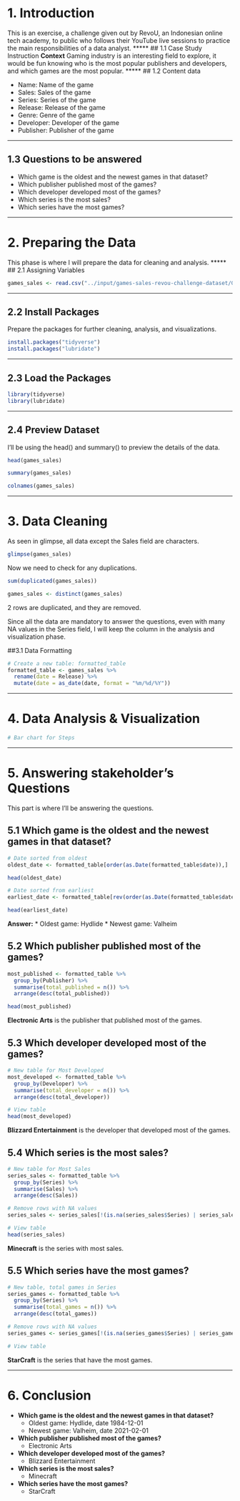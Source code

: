 # 1. Introduction
This is an exercise, a challenge given out by RevoU, an Indonesian online tech academy, to public who follows their YouTube live sessions to practice the main responsibilities of a data analyst.
*****
## 1.1 Case Study Instruction
**Context**
Gaming industry is an interesting field to explore, it would be fun knowing who is the most popular publishers and developers, and which games are the most popular.
*****
## 1.2 Content data

* Name: Name of the game
* Sales: Sales of the game
* Series: Series of the game
* Release: Release of the game
* Genre: Genre of the game
* Developer: Developer of the game
* Publisher: Publisher of the game

*****
## 1.3 Questions to be answered

* Which game is the oldest and the newest games in that dataset?
* Which publisher published most of the games?
* Which developer developed most of the games?
* Which series is the most sales?
* Which series have the most games?

*****
# 2. Preparing the Data
This phase is where I will prepare the data for cleaning and analysis.
*****
## 2.1 Assigning Variables
```{r Assigning Variables}
games_sales <- read.csv("../input/games-sales-revou-challenge-dataset/Games Sales - RevoU Challenge.csv")
```
*****
## 2.2 Install Packages
Prepare the packages for further cleaning, analysis, and visualizations.
```{r}
install.packages("tidyverse")
install.packages("lubridate")
```
*****
## 2.3 Load the Packages
```{r Package Load}
library(tidyverse)
library(lubridate)
```
*****
## 2.4 Preview Dataset
I'll be using the head() and summary() to preview the details of the data.
```{r Head function}
head(games_sales)
```

```{r Summary function}
summary(games_sales)
```

```{r Colnames function}
colnames(games_sales)
```

*****
# 3. Data Cleaning
As seen in glimpse, all data except the Sales field are characters.
```{r Glimpse function}
glimpse(games_sales)
```

Now we need to check for any duplications.
```{r Sum duplicated}
sum(duplicated(games_sales))

games_sales <- distinct(games_sales)
```
2 rows are duplicated, and they are removed.

Since all the data are mandatory to answer the questions, even with many NA values in the Series field, I will keep the column in the analysis and visualization phase.

##3.1 Data Formatting
```{r formatted_table}
# Create a new table: formatted_table
formatted_table <- games_sales %>%
  rename(date = Release) %>%
  mutate(date = as_date(date, format = "%m/%d/%Y"))
```


*****
# 4. Data Analysis & Visualization

```{r}
# Bar chart for Steps

```

*****
# 5. Answering stakeholder's Questions
This part is where I'll be answering the questions. 

## 5.1 Which game is the oldest and the newest games in that dataset?
```{r Sorting table}
# Date sorted from oldest
oldest_date <- formatted_table[order(as.Date(formatted_table$date)),]

head(oldest_date)

# Date sorted from earliest
earliest_date <- formatted_table[rev(order(as.Date(formatted_table$date))),]

head(earliest_date)
```
**Answer:**
* Oldest game: Hydlide
* Newest game: Valheim

## 5.2 Which publisher published most of the games?
```{r Most published by Publisher}
most_published <- formatted_table %>%
  group_by(Publisher) %>%
  summarise(total_published = n()) %>%
  arrange(desc(total_published))

head(most_published)
```
**Electronic Arts** is the publisher that published most of the games.

## 5.3 Which developer developed most of the games?
```{r Most Developed by Developer}
# New table for Most Developed
most_developed <- formatted_table %>%
  group_by(Developer) %>%
  summarise(total_developer = n()) %>%
  arrange(desc(total_developer))

# View table
head(most_developed)
```
**Blizzard Entertainment** is the developer that developed most of the games.

## 5.4 Which series is the most sales?
```{r Most Sales by Series}
# New table for Most Sales
series_sales <- formatted_table %>%
  group_by(Series) %>%
  summarise(Sales) %>%
  arrange(desc(Sales))

# Remove rows with NA values
series_sales <- series_sales[!(is.na(series_sales$Series) | series_sales$Series == ""), ]

# View table
head(series_sales)
```
**Minecraft** is the series with most sales.

## 5.5 Which series have the most games?
```{r Series with Most Games}
# New table, total games in Series
series_games <- formatted_table %>%
  group_by(Series) %>%
  summarise(total_games = n()) %>%
  arrange(desc(total_games))

# Remove rows with NA values
series_games <- series_games[!(is.na(series_games$Series) | series_games$Series == ""), ]

# View table
```
**StarCraft** is the series that have the most games.

*****
# 6. Conclusion

* **Which game is the oldest and the newest games in that dataset?**
  * Oldest game: Hydlide, date 1984-12-01
  * Newest game: Valheim, date 2021-02-01
  
* **Which publisher published most of the games?**
  * Electronic Arts

* **Which developer developed most of the games?**
  * Blizzard Entertainment

* **Which series is the most sales?**
  * Minecraft

* **Which series have the most games?**
  * StarCraft